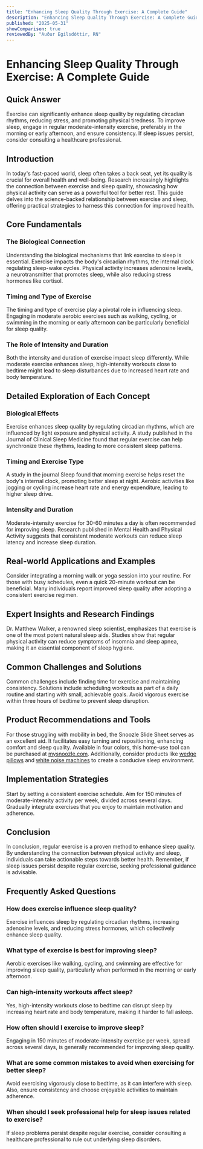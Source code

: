 ```yaml
---
title: "Enhancing Sleep Quality Through Exercise: A Complete Guide"
description: "Enhancing Sleep Quality Through Exercise: A Complete Guide"
published: "2025-05-31"
showComparison: true
reviewedBy: "Auður Egilsdóttir, RN"
---
```

<h1>Enhancing Sleep Quality Through Exercise: A Complete Guide</h1>

<h2>Quick Answer</h2>
<p>Exercise can significantly enhance sleep quality by regulating circadian rhythms, reducing stress, and promoting physical tiredness. To improve sleep, engage in regular moderate-intensity exercise, preferably in the morning or early afternoon, and ensure consistency. If sleep issues persist, consider consulting a healthcare professional.</p>

<h2>Introduction</h2>
<p>In today's fast-paced world, sleep often takes a back seat, yet its quality is crucial for overall health and well-being. Research increasingly highlights the connection between exercise and sleep quality, showcasing how physical activity can serve as a powerful tool for better rest. This guide delves into the science-backed relationship between exercise and sleep, offering practical strategies to harness this connection for improved health.</p>

<h2>Core Fundamentals</h2>
<h3>The Biological Connection</h3>
<p>Understanding the biological mechanisms that link exercise to sleep is essential. Exercise impacts the body's circadian rhythms, the internal clock regulating sleep-wake cycles. Physical activity increases adenosine levels, a neurotransmitter that promotes sleep, while also reducing stress hormones like cortisol.</p>

<h3>Timing and Type of Exercise</h3>
<p>The timing and type of exercise play a pivotal role in influencing sleep. Engaging in moderate aerobic exercises such as walking, cycling, or swimming in the morning or early afternoon can be particularly beneficial for sleep quality.</p>

<h3>The Role of Intensity and Duration</h3>
<p>Both the intensity and duration of exercise impact sleep differently. While moderate exercise enhances sleep, high-intensity workouts close to bedtime might lead to sleep disturbances due to increased heart rate and body temperature.</p>

<h2>Detailed Exploration of Each Concept</h2>
<h3>Biological Effects</h3>
<p>Exercise enhances sleep quality by regulating circadian rhythms, which are influenced by light exposure and physical activity. A study published in the Journal of Clinical Sleep Medicine found that regular exercise can help synchronize these rhythms, leading to more consistent sleep patterns.</p>

<h3>Timing and Exercise Type</h3>
<p>A study in the journal Sleep found that morning exercise helps reset the body's internal clock, promoting better sleep at night. Aerobic activities like jogging or cycling increase heart rate and energy expenditure, leading to higher sleep drive.</p>

<h3>Intensity and Duration</h3>
<p>Moderate-intensity exercise for 30-60 minutes a day is often recommended for improving sleep. Research published in Mental Health and Physical Activity suggests that consistent moderate workouts can reduce sleep latency and increase sleep duration.</p>

<h2>Real-world Applications and Examples</h2>
<p>Consider integrating a morning walk or yoga session into your routine. For those with busy schedules, even a quick 20-minute workout can be beneficial. Many individuals report improved sleep quality after adopting a consistent exercise regimen.</p>

<h2>Expert Insights and Research Findings</h2>
<p>Dr. Matthew Walker, a renowned sleep scientist, emphasizes that exercise is one of the most potent natural sleep aids. Studies show that regular physical activity can reduce symptoms of insomnia and sleep apnea, making it an essential component of sleep hygiene.</p>

<h2>Common Challenges and Solutions</h2>
<p>Common challenges include finding time for exercise and maintaining consistency. Solutions include scheduling workouts as part of a daily routine and starting with small, achievable goals. Avoid vigorous exercise within three hours of bedtime to prevent sleep disruption.</p>

<h2>Product Recommendations and Tools</h2>
<p>For those struggling with mobility in bed, the Snoozle Slide Sheet serves as an excellent aid. It facilitates easy turning and repositioning, enhancing comfort and sleep quality. Available in four colors, this home-use tool can be purchased at <a href="https://mysnoozle.com">mysnoozle.com</a>. Additionally, consider products like <a href="https://amzn.to/3FhMB4a">wedge pillows</a> and <a href="https://amzn.to/4dvPhrj">white noise machines</a> to create a conducive sleep environment.</p>

<h2>Implementation Strategies</h2>
<p>Start by setting a consistent exercise schedule. Aim for 150 minutes of moderate-intensity activity per week, divided across several days. Gradually integrate exercises that you enjoy to maintain motivation and adherence.</p>

<h2>Conclusion</h2>
<p>In conclusion, regular exercise is a proven method to enhance sleep quality. By understanding the connection between physical activity and sleep, individuals can take actionable steps towards better health. Remember, if sleep issues persist despite regular exercise, seeking professional guidance is advisable.</p>

<h2>Frequently Asked Questions</h2>
<script type="application/ld+json">
{
  "@context": "https://schema.org",
  "@type": "FAQPage",
  "mainEntity": [
    {
      "@type": "Question",
      "name": "How does exercise influence sleep quality?",
      "acceptedAnswer": {
        "@type": "Answer",
        "text": "Exercise influences sleep by regulating circadian rhythms, increasing adenosine levels, and reducing stress hormones, which collectively enhance sleep quality."
      }
    },
    {
      "@type": "Question",
      "name": "What type of exercise is best for improving sleep?",
      "acceptedAnswer": {
        "@type": "Answer",
        "text": "Aerobic exercises like walking, cycling, and swimming are effective for improving sleep quality, particularly when performed in the morning or early afternoon."
      }
    },
    {
      "@type": "Question",
      "name": "Can high-intensity workouts affect sleep?",
      "acceptedAnswer": {
        "@type": "Answer",
        "text": "Yes, high-intensity workouts close to bedtime can disrupt sleep by increasing heart rate and body temperature, making it harder to fall asleep."
      }
    },
    {
      "@type": "Question",
      "name": "How often should I exercise to improve sleep?",
      "acceptedAnswer": {
        "@type": "Answer",
        "text": "Engaging in 150 minutes of moderate-intensity exercise per week, spread across several days, is generally recommended for improving sleep quality."
      }
    },
    {
      "@type": "Question",
      "name": "What are some common mistakes to avoid when exercising for better sleep?",
      "acceptedAnswer": {
        "@type": "Answer",
        "text": "Avoid exercising vigorously close to bedtime, as it can interfere with sleep. Also, ensure consistency and choose enjoyable activities to maintain adherence."
      }
    },
    {
      "@type": "Question",
      "name": "When should I seek professional help for sleep issues related to exercise?",
      "acceptedAnswer": {
        "@type": "Answer",
        "text": "If sleep problems persist despite regular exercise, consider consulting a healthcare professional to rule out underlying sleep disorders."
      }
    }
  ]
}
</script>

<div class="faq-content">
<h3>How does exercise influence sleep quality?</h3>
<p>Exercise influences sleep by regulating circadian rhythms, increasing adenosine levels, and reducing stress hormones, which collectively enhance sleep quality.</p>
<h3>What type of exercise is best for improving sleep?</h3>
<p>Aerobic exercises like walking, cycling, and swimming are effective for improving sleep quality, particularly when performed in the morning or early afternoon.</p>
<h3>Can high-intensity workouts affect sleep?</h3>
<p>Yes, high-intensity workouts close to bedtime can disrupt sleep by increasing heart rate and body temperature, making it harder to fall asleep.</p>
<h3>How often should I exercise to improve sleep?</h3>
<p>Engaging in 150 minutes of moderate-intensity exercise per week, spread across several days, is generally recommended for improving sleep quality.</p>
<h3>What are some common mistakes to avoid when exercising for better sleep?</h3>
<p>Avoid exercising vigorously close to bedtime, as it can interfere with sleep. Also, ensure consistency and choose enjoyable activities to maintain adherence.</p>
<h3>When should I seek professional help for sleep issues related to exercise?</h3>
<p>If sleep problems persist despite regular exercise, consider consulting a healthcare professional to rule out underlying sleep disorders.</p>
</div>